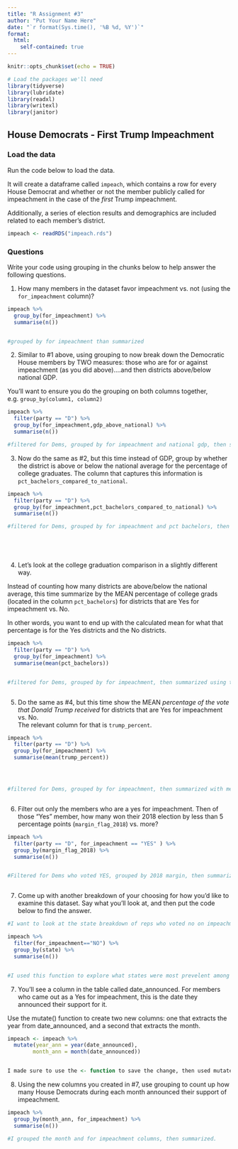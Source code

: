 ```yaml
---
title: "R Assignment #3"
author: "Put Your Name Here"
date: "`r format(Sys.time(), '%B %d, %Y')`"
format:
  html:
    self-contained: true
---
```


```r
knitr::opts_chunk$set(echo = TRUE)

# Load the packages we'll need
library(tidyverse)
library(lubridate)
library(readxl)
library(writexl)
library(janitor)

```

## House Democrats - First Trump Impeachment

### Load the data

Run the code below to load the data.

It will create a dataframe called `impeach`, which contains a row for every House Democrat and whether or not the member publicly called for impeachment in the case of the *first* Trump impeachment.

Additionally, a series of election results and demographics are included related to each member's district.

```r

impeach <- readRDS("impeach.rds")


```

### Questions

Write your code using grouping in the chunks below to help answer the following questions.

1)  How many members in the dataset favor impeachment vs. not (using the `for_impeachment` column)?

```r


impeach %>% 
  group_by(for_impeachment) %>% 
  summarise(n())


#grouped by for impeachment than summarized
```

2)  Similar to #1 above, using grouping to now break down the Democratic House members by TWO measures: those who are for or against impeachment (as you did above)....and then districts above/below national GDP.  
  
You'll want to ensure you do the grouping on both columns together, e.g. `group_by(column1, column2)`

```r



impeach %>% 
  filter(party == "D") %>% 
  group_by(for_impeachment,gdp_above_national) %>% 
  summarise(n())

#filtered for Dems, grouped by for impeachment and national gdp, then summarized
```

3)  Now do the same as #2, but this time instead of GDP, group by whether the district is above or below the national average for the percentage of college graduates. The column that captures this information is `pct_bachelors_compared_to_national`.

```r


impeach %>% 
  filter(party == "D") %>% 
  group_by(for_impeachment,pct_bachelors_compared_to_national) %>% 
  summarise(n())

#filtered for Dems, grouped by for impeachment and pct bachelors, then summarized.






```

4)  Let's look at the college graduation comparison in a slightly different way.  
  
Instead of counting how many districts are above/below the national average, this time summarize by the MEAN percentage of college grads (located in the column `pct_bachelors`) for districts that are Yes for impeachment vs. No.  
  
In other words, you want to end up with the calculated mean for what that percentage is for the Yes districts and the No districts.

```r


impeach %>% 
  filter(party == "D") %>% 
  group_by(for_impeachment) %>% 
  summarise(mean(pct_bachelors))


#filtered for Dems, grouped by for impeachment, then summarized using the mean of percent of pop w bachelors degree.



```

5)  Do the same as #4, but this time show the MEAN *percentage of the vote that Donald Trump received* for districts that are Yes for impeachment vs. No.  
The relevant column for that is `trump_percent`.

```r


impeach %>% 
  filter(party == "D") %>% 
  group_by(for_impeachment) %>% 
  summarise(mean(trump_percent))




#filtered for Dems, grouped by for impeachment, then summarized with mean of pop that voted for Trump.



```

6)  Filter out only the members who are a yes for impeachment. Then of those "Yes" member, how many won their 2018 election by less than 5 percentage points (`margin_flag_2018`) vs. more?

```r

  
impeach %>% 
  filter(party == "D", for_impeachment == "YES" ) %>% 
  group_by(margin_flag_2018) %>% 
  summarise(n())


#Filtered for Dems who voted YES, grouped by 2018 margin, then summarized.



```

7)  Come up with another breakdown of your choosing for how you'd like to examine this dataset. Say what you'll look at, and then put the code below to find the answer.

```r

#I want to look at the state breakdown of reps who voted no on impeachment.

impeach %>% 
  filter(for_impeachment=="NO") %>% 
  group_by(state) %>% 
  summarise(n())


#I used this function to explore what states were most prevelent among reps voting NO on impeachment. I filtered for NO, grouped by state, and summarized.


```

7)  You'll see a column in the table called date_announced. For members who came out as a Yes for impeachment, this is the date they announced their support for it.  
  
Use the mutate() function to create two new columns: one that extracts the year from date_announced, and a second that extracts the month.

```r

impeach <- impeach %>%
  mutate(year_ann = year(date_announced),
        month_ann = month(date_announced))


I made sure to use the <- function to save the change, then used mutate to create a new year and new month column from date_announced.

```

8) Using the new columns you created in #7, use grouping to count up how many House Democrats during each month announced their support of impeachment.

```r

  
impeach %>%
  group_by(month_ann, for_impeachment) %>% 
  summarise(n())

#I grouped the month and for impeachment columns, then summarized.





```



